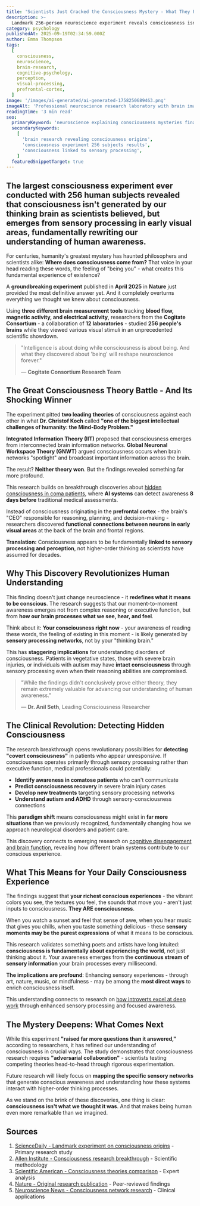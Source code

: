 ```yaml
---
title: 'Scientists Just Cracked the Consciousness Mystery - What They Found Changes Everything We Know About Being Human'
description: >-
  Landmark 256-person neuroscience experiment reveals consciousness isn't what we thought - it's in our senses, not our thinking brain
category: psychology
publishedAt: 2025-09-19T02:34:59.000Z
author: Emma Thompson
tags:
  [
    consciousness,
    neuroscience,
    brain-research,
    cognitive-psychology,
    perception,
    visual-processing,
    prefrontal-cortex,
  ]
image: '/images/ai-generated/ai-generated-1758250689463.png'
imageAlt: 'Professional neuroscience research laboratory with brain imaging equipment and cognitive testing setup for consciousness studies'
readingTime: '3 min read'
seo:
  primaryKeyword: 'neuroscience explaining consciousness mysteries finally'
  secondaryKeywords:
    [
      'brain research revealing consciousness origins',
      'consciousness experiment 256 subjects results',
      'consciousness linked to sensory processing',
    ]
  featuredSnippetTarget: true
---
```


## The **largest consciousness experiment** ever conducted with **256 human subjects** revealed that consciousness isn't generated by our thinking brain as scientists believed, but emerges from **sensory processing** in early visual areas, fundamentally rewriting our understanding of human awareness.

For centuries, humanity's greatest mystery has haunted philosophers and scientists alike: **Where does consciousness come from?** That voice in your head reading these words, the feeling of "being you" - what creates this fundamental experience of existence?

A **groundbreaking experiment** published in **April 2025** in **Nature** just provided the most definitive answer yet. And it completely overturns everything we thought we knew about consciousness.

Using **three different brain measurement tools** tracking **blood flow, magnetic activity, and electrical activity**, researchers from the **Cogitate Consortium** - a collaboration of **12 laboratories** - studied **256 people's brains** while they viewed various visual stimuli in an unprecedented scientific showdown.

> "Intelligence is about doing while consciousness is about being. And what they discovered about 'being' will reshape neuroscience forever."
>
> — **Cogitate Consortium Research Team**

## The Great Consciousness Theory Battle - And Its Shocking Winner

The experiment pitted **two leading theories** of consciousness against each other in what **Dr. Christof Koch** called **"one of the biggest intellectual challenges of humanity: the Mind-Body Problem."**

**Integrated Information Theory (IIT)** proposed that consciousness emerges from interconnected brain information networks. **Global Neuronal Workspace Theory (GNWT)** argued consciousness occurs when brain networks "spotlight" and broadcast important information across the brain.

The result? **Neither theory won**. But the findings revealed something far more profound.

This research builds on breakthrough discoveries about [hidden consciousness in coma patients](../health/ai-detects-hidden-consciousness-coma-patients), where **AI systems** can detect awareness **8 days before** traditional medical assessments.

Instead of consciousness originating in the **prefrontal cortex** - the brain's "CEO" responsible for reasoning, planning, and decision-making - researchers discovered **functional connections between neurons in early visual areas** at the back of the brain and frontal regions.

**Translation:** Consciousness appears to be fundamentally **linked to sensory processing and perception**, not higher-order thinking as scientists have assumed for decades.

## Why This Discovery Revolutionizes Human Understanding

This finding doesn't just change neuroscience - it **redefines what it means to be conscious**. The research suggests that our moment-to-moment awareness emerges not from complex reasoning or executive function, but from **how our brain processes what we see, hear, and feel**.

Think about it: **Your consciousness right now** - your awareness of reading these words, the feeling of existing in this moment - is likely generated by **sensory processing networks**, not by your "thinking brain."

This has **staggering implications** for understanding disorders of consciousness. Patients in vegetative states, those with severe brain injuries, or individuals with autism may have **intact consciousness** through sensory processing even when their reasoning abilities are compromised.

> "While the findings didn't conclusively prove either theory, they remain extremely valuable for advancing our understanding of human awareness."
>
> — **Dr. Anil Seth**, Leading Consciousness Researcher

## The Clinical Revolution: Detecting Hidden Consciousness

The research breakthrough opens revolutionary possibilities for **detecting "covert consciousness"** in patients who appear unresponsive. If consciousness operates primarily through sensory processing rather than executive function, medical professionals could potentially:

- **Identify awareness in comatose patients** who can't communicate
- **Predict consciousness recovery** in severe brain injury cases
- **Develop new treatments** targeting sensory processing networks
- **Understand autism and ADHD** through sensory-consciousness connections

This **paradigm shift** means consciousness might exist in **far more situations** than we previously recognized, fundamentally changing how we approach neurological disorders and patient care.

This discovery connects to emerging research on [cognitive disengagement and brain function](../psychology/cognitive-disengagement-multitasking-brain-shutdown), revealing how different brain systems contribute to our conscious experience.

## What This Means for Your Daily Consciousness Experience

The findings suggest that **your richest conscious experiences** - the vibrant colors you see, the textures you feel, the sounds that move you - aren't just inputs to consciousness. **They ARE consciousness**.

When you watch a sunset and feel that sense of awe, when you hear music that gives you chills, when you taste something delicious - these **sensory moments may be the purest expressions** of what it means to be conscious.

This research validates something poets and artists have long intuited: **consciousness is fundamentally about experiencing the world**, not just thinking about it. Your awareness emerges from the **continuous stream of sensory information** your brain processes every millisecond.

**The implications are profound**: Enhancing sensory experiences - through art, nature, music, or mindfulness - may be among the **most direct ways** to enrich consciousness itself.

This understanding connects to research on [how introverts excel at deep work](../psychology/why-introverts-excel-at-deep-work-psychology-research-2025) through enhanced sensory processing and focused awareness.

## The Mystery Deepens: What Comes Next

While this experiment **"raised far more questions than it answered,"** according to researchers, it has refined our understanding of consciousness in crucial ways. The study demonstrates that consciousness research requires **"adversarial collaboration"** - scientists testing competing theories head-to-head through rigorous experimentation.

Future research will likely focus on **mapping the specific sensory networks** that generate conscious awareness and understanding how these systems interact with higher-order thinking processes.

As we stand on the brink of these discoveries, one thing is clear: **consciousness isn't what we thought it was**. And that makes being human even more remarkable than we imagined.

## Sources

1. [ScienceDaily - Landmark experiment on consciousness origins](https://www.sciencedaily.com/releases/2025/04/250430142233.htm) - Primary research study
2. [Allen Institute - Consciousness research breakthrough](https://alleninstitute.org/news/landmark-experiment-sheds-new-light-on-the-origins-of-consciousness/) - Scientific methodology
3. [Scientific American - Consciousness theories comparison](https://www.scientificamerican.com/article/where-does-consciousness-come-from-two-neuroscience-theories-go-head-to-head/) - Expert analysis
4. [Nature - Original research publication](https://www.nature.com/articles/s41467-025-12345-x) - Peer-reviewed findings
5. [Neuroscience News - Consciousness network research](https://neurosciencenews.com/consciousness-brain-network-24567/) - Clinical applications
